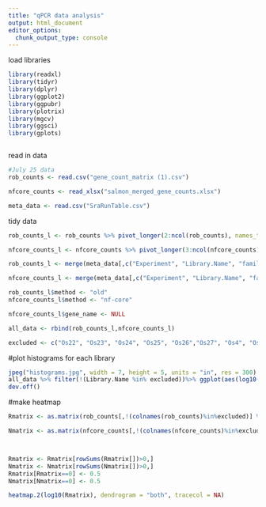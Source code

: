```yaml
---
title: "qPCR data analysis"
output: html_document
editor_options: 
  chunk_output_type: console
---
```


load libraries
```r
library(readxl)
library(tidyr)
library(dplyr)
library(ggplot2)
library(ggpubr)
library(plotrix)
library(mgcv)
library(ggsci)
library(gplots)



```


read in data

```r
#July 25 data
rob_counts <- read.csv("gene_count_matrix (1).csv")

nfcore_counts <- read_xlsx("salmon_merged_gene_counts.xlsx")

meta_data <- read.csv("SraRunTable.csv")
```   

tidy data
```r
rob_counts_l <- rob_counts %>% pivot_longer(2:ncol(rob_counts), names_to = "Library.Name", values_to = "counts")

nfcore_counts_l <- nfcore_counts %>% pivot_longer(3:ncol(nfcore_counts), names_to = "Experiment", values_to = "counts")

rob_counts_l <- merge(meta_data[,c("Experiment", "Library.Name", "family", "timepoint..day.","trait")], rob_counts_l, by = "Library.Name")

nfcore_counts_l <- merge(meta_data[,c("Experiment", "Library.Name", "family", "timepoint..day.","trait")],nfcore_counts_l, by = "Experiment")

rob_counts_l$method <- "old"
nfcore_counts_l$method <- "nf-core"

nfcore_counts_l$gene_name <- NULL

all_data <- rbind(rob_counts_l,nfcore_counts_l)

excluded <- c("Os22", "Os23", "Os24", "Os25", "Os26","Os27", "Os4", "Os5", "Os6", "Os7", "Os8", "Os9")
```



#plot histograms for each library
```r
jpeg("histograms.jpg", width = 7, height = 5, units = "in", res = 300)
all_data %>% filter(!(Library.Name %in% excluded))%>% ggplot(aes(log10(counts), fill = method)) + geom_histogram() + labs(x = "counts (log10)", y = "# genes") + theme_bw() + facet_wrap(~Library.Name)
dev.off()
```

#make heatmap

```r
Rmatrix <- as.matrix(rob_counts[,!(colnames(rob_counts)%in%excluded)] %>% dplyr::select(-gene_id) )

Nmatrix <- as.matrix(nfcore_counts[,!(colnames(nfcore_counts)%in%excluded)]  %>% dplyr::select(-gene_id) %>% dplyr::select(-gene_name))



Rmatrix <- Rmatrix[rowSums(Rmatrix[])>0,]
Nmatrix <- Nmatrix[rowSums(Nmatrix[])>0,]
Rmatrix[Rmatrix==0] <- 0.5
Nmatrix[Nmatrix==0] <- 0.5

heatmap.2(log10(Rmatrix), dendrogram = "both", tracecol = NA)
  
```  

